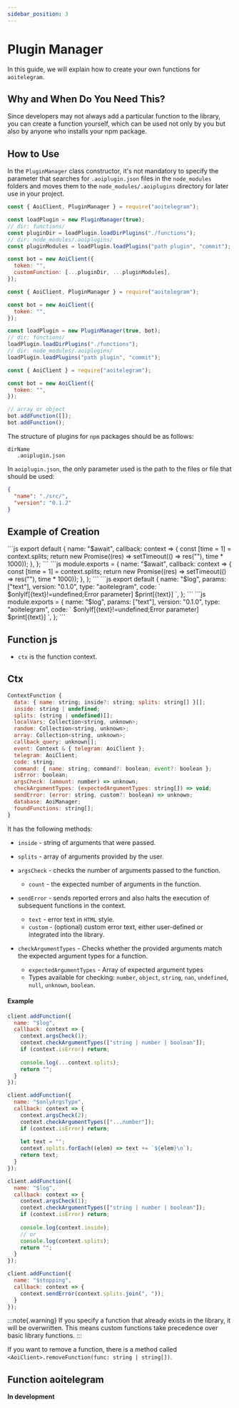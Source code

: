 ```yaml
---
sidebar_position: 3
---
```


# Plugin Manager

In this guide, we will explain how to create your own functions for `aoitelegram`.

## Why and When Do You Need This?

Since developers may not always add a particular function to the library, you can create a function yourself, which can be used not only by you but also by anyone who installs your npm package.

## How to Use

In the `PluginManager` class constructor, it's not mandatory to specify the parameter that searches for `.aoiplugin.json` files in the `node_modules` folders and moves them to the `node_modules/.aoiplugins` directory for later use in your project.

```javascript
const { AoiClient, PluginManager } = require("aoitelegram");

const loadPlugin = new PluginManager(true);
// dir: functions/
const pluginDir = loadPlugin.loadDirPlugins("./functions");
// dir: node_modules/.aoiplugins/
const pluginModules = loadPlugin.loadPlugins("path plugin", "commit");

const bot = new AoiClient({
  token: "",
  customFunction: [...pluginDir, ...pluginModules],
});
```

```javascript
const { AoiClient, PluginManager } = require("aoitelegram");

const bot = new AoiClient({
  token: "",
});

const loadPlugin = new PluginManager(true, bot);
// dir: functions/
loadPlugin.loadDirPlugins("./functions");
// dir: node_modules/.aoiplugins/
loadPlugin.loadPlugins("path plugin", "commit");
```

```javascript
const { AoiClient } = require("aoitelegram");

const bot = new AoiClient({
  token: "",
});

// array or object
bot.addFunction([]);
bot.addFunction();
```

The structure of plugins for `npm` packages should be as follows:

```
dirName
   .aoiplugin.json
```

In `aoiplugin.json`, the only parameter used is the path to the files or file that should be used:

```json
{
  "name": "./src/",
  "version": "0.1.2"
}
```

## Example of Creation


<Tabs>
  <TabItem value="javascript" label="JavaScript">
    <Tabs>
      <TabItem value="esm" label="ESModule">
```js
export default {
  name: "$await",
  callback: context => {
    const [time = 1] = context.splits;
    return new Promise((res) => setTimeout(() => res(""), time * 1000));
  },
};
```
      </TabItem>
      <TabItem value="commonjs" label="Commonjs">
```js
module.exports = {
  name: "$await",
  callback: context => {
    const [time = 1] = context.splits;
    return new Promise((res) => setTimeout(() => res(""), time * 1000));
  },
};
```
      </TabItem>
    </Tabs>
  </TabItem>
  <TabItem value="aoitelegram" label="AoiTelegram">
    <Tabs>
      <TabItem value="esm" label="ESModule">
```js
export default {
  name: "$log",
  params: ["text"],
  version: "0.1.0",
  type: "aoitelegram",
  code: `
    $onlyIf[{text}!=undefined;Error parameter]
    $print[{text}]
  `,
};
```
      </TabItem>
      <TabItem value="commonjs" label="Commonjs">
```js
module.exports = {
  name: "$log",
  params: ["text"],
  version: "0.1.0",
  type: "aoitelegram",
  code: `
    $onlyIf[{text}!=undefined;Error parameter]
    $print[{text}]
  `,
};
```
      </TabItem>
    </Tabs>
  </TabItem>
</Tabs>

## Function js

- `ctx` is the function context.

## Ctx
```js
ContextFunction {
  data: { name: string; inside?: string; splits: string[] }[];
  inside: string | undefined;
  splits: (string | undefined)[];
  localVars: Collection<string, unknown>;
  random: Collection<string, unknown>;
  array: Collection<string, unknown>;
  callback_query: unknown[];
  event: Context & { telegram: AoiClient };
  telegram: AoiClient;
  code: string;
  command: { name: string; command?: boolean; event?: boolean };
  isError: boolean;
  argsCheck: (amount: number) => unknown;
  checkArgumentTypes: (expectedArgumentTypes: string[]) => void;
  sendError: (error: string, custom?: boolean) => unknown;
  database: AoiManager;
  foundFunctions: string[];
}
```

It has the following methods:

- `inside` - string of arguments that were passed.
- `splits` - array of arguments provided by the user.

- `argsCheck` - checks the number of arguments passed to the function.
  - `count` - the expected number of arguments in the function.

- `sendError` - sends reported errors and also halts the execution of subsequent functions in the context.
  - `text` - error text in `HTML` style.
  - `custom` - (optional) custom error text, either user-defined or integrated into the library.

- `checkArgumentTypes` - Checks whether the provided arguments match the expected argument types for a function.
  - `expectedArgumentTypes` - Array of expected argument types
  - Types available for checking: `number`, `object`, `string`, `nan`, `undefined`, `null`, `unknown`, `boolean`. 

#### Example
```js
client.addFunction({
  name: "$log",
  callback: context => {
    context.argsCheck(1);
    context.checkArgumentTypes(["string | number | boolean"]);
    if (context.isError) return;
    
    console.log(...context.splits);
    return "";
  }
});
```
```js
client.addFunction({
  name: "$onlyArgsType",
  callback: context => {
    context.argsCheck(2);
    context.checkArgumentTypes(["...number"]);
    if (context.isError) return;
    
    let text = "";
    context.splits.forEach((elem) => text += `${elem}\n`);
    return text;
  }
});
```
```js
client.addFunction({
  name: "$log",
  callback: context => {
    context.argsCheck(1);
    context.checkArgumentTypes(["string | number | boolean"]);
    if (context.isError) return;
    
    console.log(context.inside);
    // or
    console.log(context.splits);
    return "";
  }
});
```
```js
client.addFunction({
  name: "$stopping",
  callback: context => {
    context.sendError(context.splits.join(", "));
  }
});
```

:::note{.warning}
If you specify a function that already exists in the library, it will be overwritten. This means custom functions take precedence over basic library functions.
:::

If you want to remove a function, there is a method called `<AoiClient>.removeFunction(func: string | string[])`.

## Function aoitelegram

**In development**
